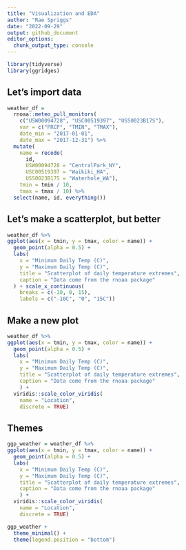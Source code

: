 ```yaml
---
title: "Visualization and EDA"
author: "Rae Spriggs"
date: "2022-09-29"
output: github_document
editor_options: 
  chunk_output_type: console
---
```


```r
library(tidyverse)
library(ggridges)
```

## Let's import data 

```r
weather_df = 
  rnoaa::meteo_pull_monitors(
    c("USW00094728", "USC00519397", "USS0023B17S"),
    var = c("PRCP", "TMIN", "TMAX"), 
    date_min = "2017-01-01",
    date_max = "2017-12-31") %>%
  mutate(
    name = recode(
      id, 
      USW00094728 = "CentralPark_NY", 
      USC00519397 = "Waikiki_HA",
      USS0023B17S = "Waterhole_WA"),
    tmin = tmin / 10,
    tmax = tmax / 10) %>%
  select(name, id, everything())
```

## Let's make a scatterplot, but better

```r
weather_df %>% 
ggplot(aes(x = tmin, y = tmax, color = name)) + 
  geom_point(alpha = 0.5) +
  labs(
    x = "Minimum Daily Temp (C)",
    y = "Maximum Daily Temp (C)",
    title = "Scatterplot of daily temperature extremes", 
    caption = "Data come from the rnoaa package"
  ) + scale_x_continuous(
    breaks = c(-10, 0, 15), 
    labels = c("-10C", "0", "15C")) 
```


## Make a new plot

```r
weather_df %>% 
ggplot(aes(x = tmin, y = tmax, color = name)) + 
  geom_point(alpha = 0.5) +
  labs(
    x = "Minimum Daily Temp (C)",
    y = "Maximum Daily Temp (C)",
    title = "Scatterplot of daily temperature extremes", 
    caption = "Data come from the rnoaa package"
    ) +
  viridis::scale_color_viridis(
    name = "Location", 
    discrete = TRUE)
```

## Themes

```r
ggp_weather = weather_df %>% 
ggplot(aes(x = tmin, y = tmax, color = name)) + 
  geom_point(alpha = 0.5) +
  labs(
    x = "Minimum Daily Temp (C)",
    y = "Maximum Daily Temp (C)",
    title = "Scatterplot of daily temperature extremes", 
    caption = "Data come from the rnoaa package"
    ) +
  viridis::scale_color_viridis(
    name = "Location", 
    discrete = TRUE)
```

```r
ggp_weather + 
  theme_minimal() + 
  theme(legend.position = "bottom")
```

